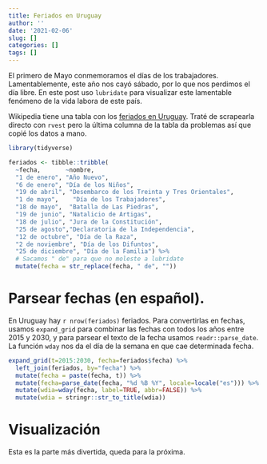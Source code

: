 ```yaml
---
title: Feriados en Uruguay
author: ''
date: '2021-02-06'
slug: []
categories: []
tags: []
---
```


El primero de Mayo conmemoramos el días de los trabajadores. Lamentablemente, este año nos cayó sábado, por lo que nos perdimos el día libre. En este post uso `lubridate` para visualizar este lamentable fenómeno de la vida labora de este país.


Wikipedia tiene una tabla con los [feriados en Uruguay](https://es.wikipedia.org/wiki/D%C3%ADas_feriados_de_Uruguay). Traté de scrapearla directo con `rvest` pero la última columna de la tabla da problemas así que copié los datos a mano.

```r
library(tidyverse)

feriados <- tibble::tribble(
  ~fecha,       ~nombre,    
  "1 de enero", "Año Nuevo",
  "6 de enero", "Día de los Niños",
  "19 de abril", "Desembarco de los Treinta y Tres Orientales",
  "1 de mayo",    "Día de los Trabajadores",
  "18 de mayo",  "Batalla de Las Piedras",
  "19 de junio", "Natalicio de Artigas",
  "18 de julio", "Jura de la Constitución",
  "25 de agosto","Declaratoria de la Independencia", 
  "12 de octubre", "Día de la Raza",
  "2 de noviembre", "Día de los Difuntos",
  "25 de diciembre", "Día de la Familia") %>% 
  # Sacamos " de" para que no moleste a lubridate
  mutate(fecha = str_replace(fecha, " de", ""))

```

# Parsear fechas (en español).

En Uruguay hay `r nrow(feriados)` feriados. Para convertirlas en fechas, usamos `expand_grid` para combinar las fechas con todos los años entre 2015 y 2030, y para parsear el texto de la fecha usamos `readr::parse_date`. La función `wday` nos da el día de la semana en que cae determinada fecha.




```r


expand_grid(t=2015:2030, fecha=feriados$fecha) %>% 
  left_join(feriados, by="fecha") %>% 
  mutate(fecha = paste(fecha, t)) %>% 
  mutate(fecha=parse_date(fecha, "%d %B %Y", locale=locale("es"))) %>% 
  mutate(wdia=wday(fecha, label=TRUE, abbr=FALSE)) %>% 
  mutate(wdia = stringr::str_to_title(wdia))
```

# Visualización

Esta es la parte más divertida, queda para la próxima.


